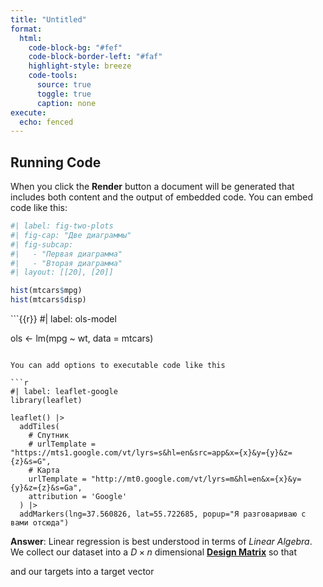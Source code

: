 ```yaml
---
title: "Untitled"
format:
  html: 
    code-block-bg: "#fef"
    code-block-border-left: "#faf"
    highlight-style: breeze
    code-tools:
      source: true
      toggle: true
      caption: none
execute: 
  echo: fenced
---
```


## Running Code

When you click the **Render** button a document will be generated that includes both content and the output of embedded code. You can embed code like this:

```r
#| label: fig-two-plots
#| fig-cap: "Две диаграммы"
#| fig-subcap: 
#|   - "Первая диаграмма"
#|   - "Вторая диаграмма"
#| layout: [[20], [20]]

hist(mtcars$mpg)
hist(mtcars$disp)
```

```{{r}}
#| label: ols-model

ols <- lm(mpg ~ wt, data = mtcars)
```

You can add options to executable code like this 

```r
#| label: leaflet-google
library(leaflet)

leaflet() |>
  addTiles(
    # Спутник
    # urlTemplate = "https://mts1.google.com/vt/lyrs=s&hl=en&src=app&x={x}&y={y}&z={z}&s=G",
    # Карта
    urlTemplate = "http://mt0.google.com/vt/lyrs=m&hl=en&x={x}&y={y}&z={z}&s=Ga",
    attribution = 'Google'
  ) |>
  addMarkers(lng=37.560826, lat=55.722685, popup="Я разговариваю с вами отсюда")
```

**Answer**: Linear regression is best understood in terms of *Linear Algebra*. We collect our dataset into a $D \times n$ dimensional [**Design Matrix**](https://en.wikipedia.org/wiki/Design_matrix) so that

\begin{equation}
    X := \begin{pmatrix}
    \vdots & \vdots & & \vdots \\
    \mathbf{x}_1 & \mathbf{x}_2 & ... & \mathbf{x}_n \\
    \vdots & \vdots & & \vdots
    \end{pmatrix}
\end{equation}

and our targets into a target vector

\begin{equation}
    \mathbf{y} := (y_1, ..., y_n)
\end{equation}